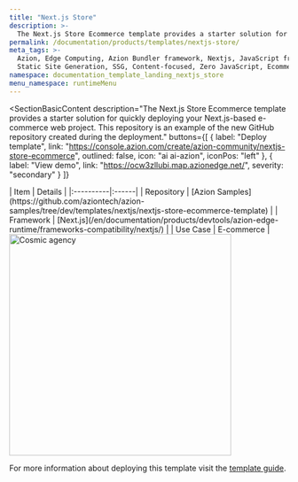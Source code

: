 ```yaml
---
title: "Next.js Store"
description: >-
  The Next.js Store Ecommerce template provides a starter solution for quickly deploying your Next.js-based e-commerce web project. This repository is an example of the new GitHub repository created during the deployment.
permalink: /documentation/products/templates/nextjs-store/
meta_tags: >-
  Azion, Edge Computing, Azion Bundler framework, Nextjs, JavaScript frameworks,
  Static Site Generation, SSG, Content-focused, Zero JavaScript, Ecommerce, store
namespace: documentation_template_landing_nextjs_store
menu_namespace: runtimeMenu
---
```



<SectionBasicContent
  description="The Next.js Store Ecommerce template provides a starter solution for quickly deploying your Next.js-based e-commerce web project. This repository is an example of the new GitHub repository created during the deployment."
  buttons={[
    { label: "Deploy template", link: "https://console.azion.com/create/azion-community/nextjs-store-ecommerce", outlined: false, icon: "ai ai-azion", iconPos: "left" },
    { label: "View demo", link: "https://ocw3zllubi.map.azionedge.net/", severity: "secondary" }
  ]}
>
  <Fragment slot="content">
    <div style="flex: 1; min-width: 300px;">
      | Item | Details |
      |:----------|:------|
      | Repository | [Azion Samples](https://github.com/aziontech/azion-samples/tree/dev/templates/nextjs/nextjs-store-ecommerce-template) |
      | Framework | [Next.js](/en/documentation/products/devtools/azion-edge-runtime/frameworks-compatibility/nextjs/) |
      | Use Case | E-commerce |
    </div>
    <div style="display: flex; justify-content: center; align-items: center; flex: 1;">
      <img src="/assets/docs/images/uploads/template-showcase/nextjs/nextjs-store.png" width="400" alt="Cosmic agency" style="min-width: 100%; max-width: 100%; height: auto;" />
    </div>
  </Fragment>
</SectionBasicContent>

For more information about deploying this template visit the [template guide](/en/documentation/products/guides/next-js-ecommerce-collection/).